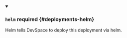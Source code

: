 


<details className="config-field" data-expandable="true" open>
<summary>

### `helm` <span className="config-field-required" data-required="false">required</span> <span className="config-field-type"></span> <span className="config-field-default"></span> <span className="config-field-enum"></span> {#deployments-helm}

Helm tells DevSpace to deploy this deployment via helm.

</summary>

<PartialHelmreference />


</details>
